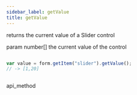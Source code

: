 ```yaml
---
sidebar_label: getValue
title: getValue
---
```



          


<Short>
 returns the current value of a Slider control



</Short>



param   number[]    the current value of the control

~~~js

var value = form.getItem("slider").getValue();
// -> [1,20]



~~~
 api_method

<Descr>





</Descr>


